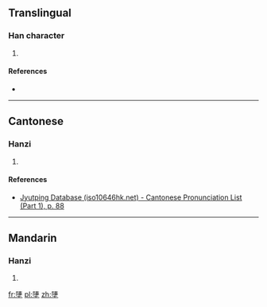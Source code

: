 ==Translingual==

===Han character===
{{Han char|rn=32|rad=土|as=10|sn=13|four=|canj=NJG|ids=⿱陣土}}

# {{defn|Han|sort=土10}}

====References====
* {{Han ref|kx=0236.260|dkj=05365|dj=0474.160|hdz=10469.030|uh=5866|ud=22630}}

----

==Cantonese==

===Hanzi===
{{yue-hanzi|jyut=[[zan6]]|y=jan6}}

# {{defn|lang=yue|sort=土10}}

====References====
*[http://www.iso10646hk.net/jp/document/download.jsp Jyutping Database (iso10646hk.net) - Cantonese Pronunciation List (Part 1), p. 88]

----

==Mandarin==

===Hanzi===
{{cmn-hanzi|pin=[[zhèn]] ([[zhen4]])|wg=chen<sup>4</sup>}}

# {{defn|lang=cmn|sort=土10}}

[[fr:塦]]
[[pl:塦]]
[[zh:塦]]